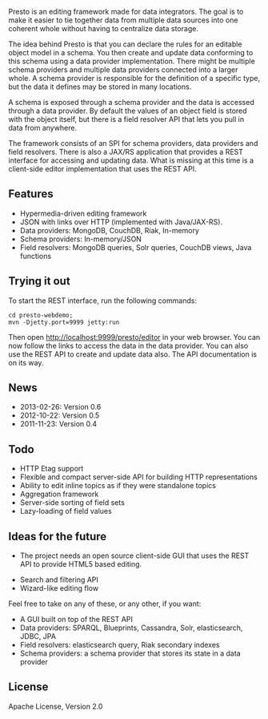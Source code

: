 Presto is an editing framework made for data integrators. The goal is to make it easier to tie together data from multiple data sources into one coherent whole without having to centralize data storage.

The idea behind Presto is that you can declare the rules for an editable object model in a schema. You then create and update data conforming to this schema using a data provider implementation. There might be multiple schema providers and multiple data providers connected into a larger whole. A schema provider is responsible for the definition of a specific type, but the data it defines may be stored in many locations.

A schema is exposed through a schema provider and the data is accessed through a data provider. By default the values of an object field is stored with the object itself, but there is a field resolver API that lets you pull in data from anywhere.

The framework consists of an SPI for schema providers, data providers and field resolvers. There is also a JAX/RS application that provides a REST interface for accessing and updating data. What is missing at this time is a client-side editor implementation that uses the REST API.

== Features ==

* Hypermedia-driven editing framework
* JSON with links over HTTP (implemented with Java/JAX-RS).
* Data providers: MongoDB, CouchDB, Riak, In-memory
* Schema providers: In-memory/JSON
* Field resolvers: MongoDB queries, Solr queries, CouchDB views, Java functions

== Trying it out ==

To start the REST interface, run the following commands:

 cd presto-webdemo;
 mvn -Djetty.port=9999 jetty:run</nowiki>

Then open http://localhost:9999/presto/editor in your web browser. You can now follow the links to access the data in the data provider. You can also use the REST API to create and update data also. The API documentation is on its way.

== News ==

* 2013-02-26: Version 0.6
* 2012-10-22: Version 0.5
* 2011-11-23: Version 0.4

== Todo ==

* HTTP Etag support
* Flexible and compact server-side API for building HTTP representations
* Ability to edit inline topics as if they were standalone topics
* Aggregation framework
* Server-side sorting of field sets
* Lazy-loading of field values

== Ideas for the future ==

* The project needs an open source client-side GUI that uses the REST API to provide HTML5 based editing.

* Search and filtering API
* Wizard-like editing flow

Feel free to take on any of these, or any other, if you want:

* A GUI built on top of the REST API
* Data providers: SPARQL, Blueprints, Cassandra, Solr, elasticsearch, JDBC, JPA
* Field resolvers: elasticsearch query, Riak secondary indexes
* Schema providers: a schema provider that stores its state in a data provider

== License ==
Apache License, Version 2.0
